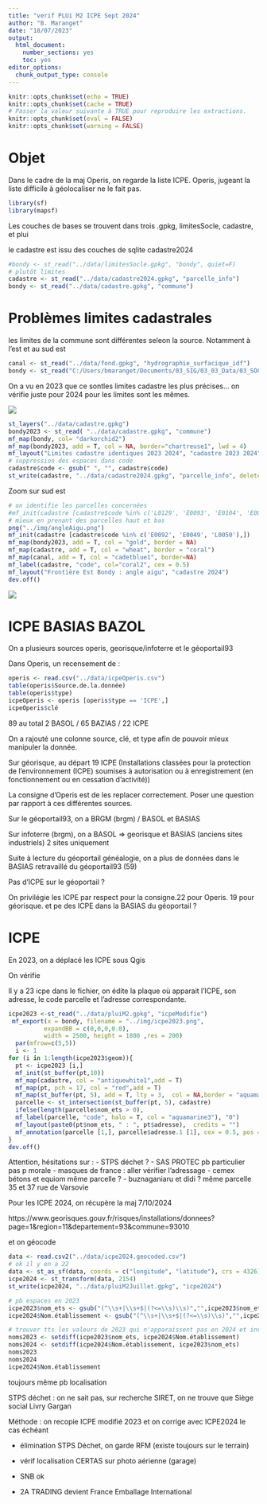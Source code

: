 ```yaml
---
title: "verif PLUi M2 ICPE Sept 2024"
author: "B. Maranget"
date: "18/07/2023"
output: 
  html_document: 
    number_sections: yes
    toc: yes
editor_options: 
  chunk_output_type: console
---
```



```r
knitr::opts_chunk$set(echo = TRUE)
knitr::opts_chunk$set(cache = TRUE)
# Passer la valeur suivante à TRUE pour reproduire les extractions.
knitr::opts_chunk$set(eval = FALSE)
knitr::opts_chunk$set(warning = FALSE)
```


# Objet

Dans le cadre de la maj Operis, on regarde la liste ICPE.
Operis, jugeant la liste difficile à géolocaliser ne le fait pas.

```r
library(sf)
library(mapsf)
```


Les couches de bases se trouvent dans trois .gpkg, limitesSocle, cadastre, et plui

le cadastre est issu des couches de sqlite cadastre2024

```r
#bondy <- st_read("../data/limitesSocle.gpkg", "bondy", quiet=F)
# plutôt limites
cadastre <- st_read("../data/cadastre2024.gpkg", "parcelle_info")
bondy <- st_read("../data/cadastre.gpkg", "commune")
```


# Problèmes limites cadastrales

les limites de la commune sont différentes seleon la source.
Notamment à l'est et au sud est

```r
canal <- st_read("../data/fond.gpkg", "hydrographie_surfacique_idf")
bondy <- st_read("C:/Users/bmaranget/Documents/03_SIG/03_03_Data/03_SOCLE/cadastre2024.sqlite", "geo_commune")
```


On a vu en 2023 que ce sontles limites cadastre les plus précises... on vérifie juste pour 2024 pour les limites sont les mêmes.


![](../img/limitesBondy.png)


```r
st_layers("../data/cadastre.gpkg")
bondy2023 <- st_read( "../data/cadastre.gpkg", "commune")
mf_map(bondy, col= "darkorchid2")
mf_map(bondy2023, add = T, col = NA, border="chartreuse1", lwd = 4)
mf_layout("Limites cadastre identiques 2023 2024", "cadastre 2023 2024")
# suppression des espaces dans code
cadastre$code <- gsub(" ", "", cadastre$code)
st_write(cadastre, "../data/cadastre2024.gpkg", "parcelle_info", delete_layer = T)
```

Zoom sur sud est


```r
# on identifie les parcelles concernées
#mf_init(cadastre [cadastre$code %in% c('L0129', 'E0093', 'E0104', 'E0057', 'E0092'),])
# mieux en prenant des parcelles haut et bas
png("../img/angleAigu.png")
mf_init(cadastre [cadastre$code %in% c('E0092', 'E0049', 'L0050'),])
mf_map(bondy2023, add = T, col = "gold", border = NA)
mf_map(cadastre, add = T, col = "wheat", border = "coral")
mf_map(canal, add = T, col = "cadetblue1", border=NA)
mf_label(cadastre, "code", col="coral2", cex = 0.5)
mf_layout("Frontière Est Bondy : angle aigu", "cadastre 2024")
dev.off()
```

![](../img/angleAigu.png)

# ICPE BASIAS BAZOL

On a plusieurs sources operis, georisque/infoterre et le géoportail93

Dans Operis, un recensement de :


```r
operis <- read.csv("../data/icpeOperis.csv")
table(operis$Source.de.la.donnée)
table(operis$type)
icpeOperis <- operis [operis$type == 'ICPE',]
icpeOperis$clé
```
89 au total
2 BASOL / 65 BAZIAS / 22 ICPE

On a rajouté une colonne source, clé, et type afin de pouvoir mieux manipuler
la donnée.


Sur géorisque, au départ 19 ICPE (Installations classées pour la protection de l'environnement (ICPE) soumises à autorisation ou à enregistrement (en fonctionnement ou en cessation d'activité))

La consigne d'Operis est de les replacer correctement. Poser une question par rapport à ces différentes sources.


Sur le géoportail93, on a BRGM (brgm) / BASOL et BASIAS

Sur infoterre (brgm), on a BASOL => georisque et BASIAS (anciens sites industriels) 2 sites uniquement

Suite à lecture du géoportail généalogie, on a plus de données dans le BASIAS retravaillé du géoportail93 (59)

Pas d'ICPE sur le géoportail ?

On privilégie les ICPE par respect pour la consigne.22 pour Operis. 19 pour géorisque. et pe des ICPE dans la BASIAS du géoportail ?


# ICPE

En 2023, on a déplacé les ICPE sous Qgis

On vérifie

Il y a 23 icpe dans le fichier, on édite la plaque où apparait l'ICPE, son adresse, le code parcelle 
et l'adresse correspondante.


```r
icpe2023 <-st_read("../data/pluiM2.gpkg", "icpeModifie")
 mf_export(x = bondy, filename = "../img/icpe2023.png", 
          expandBB = c(0,0,0,0.0),
          width = 2500, height = 1800 ,res = 200)
  par(mfrow=c(5,5))
  i <- 1
for (i in 1:length(icpe2023$geom)){
  pt <- icpe2023 [i,]
  mf_init(st_buffer(pt,10))
  mf_map(cadastre, col = "antiquewhite1",add = T)
  mf_map(pt, pch = 17, col = "red",add = T)
  mf_map(st_buffer(pt, 5), add = T, lty = 3,  col = NA,border = "aquamarine3")
  parcelle <- st_intersection(st_buffer(pt, 5), cadastre)
  ifelse(length(parcelle$nom_ets > 0),
  mf_label(parcelle, "code", halo = T, col = "aquamarine3"), "0")
  mf_layout(paste0(pt$nom_ets, " : ", pt$adresse),  credits = "")
  mf_annotation(parcelle [1,], parcelle$adresse.1 [1], cex = 0.5, pos = "topright" )
}
dev.off()
```



Attention, hésitations sur :
- STPS déchet ?
- SAS PROTEC pb particulier pas p morale
- masques de france : aller vérifier l'adressage
- cemex bétons et equiom même parcelle ?
- buznaganiaru et didi ? même parcelle 35 et 37 rue de Varsovie

Pour les ICPE 2024, on récupère la maj 7/10/2024

https://www.georisques.gouv.fr/risques/installations/donnees?page=1&region=11&departement=93&commune=93010

et on géocode

```r
data <- read.csv2("../data/icpe2024.geocoded.csv")
# ok il y en a 22
data <- st_as_sf(data, coords = c("longitude", "latitude"), crs = 4326)
icpe2024 <- st_transform(data, 2154)
st_write(icpe2024, "../data/pluiM2Juillet.gpkg", "icpe2024")
```


```r
# pb espaces en 2023
icpe2023$nom_ets <- gsub("(^\\s+|\\s+$|(?<=\\s)\\s)","",icpe2023$nom_ets, perl=T)
icpe2024$Nom.établissement <- gsub("(^\\s+|\\s+$|(?<=\\s)\\s)","",icpe2024$Nom.établissement, perl=T)

# trouver tts les valeurs de 2023 qui n'apparaissent pas en 2024 et inversement
noms2023 <- setdiff(icpe2023$nom_ets, icpe2024$Nom.établissement)
noms2024 <- setdiff(icpe2024$Nom.établissement, icpe2023$nom_ets)
noms2023
noms2024
icpe2024$Nom.établissement
```

toujours même pb localisation

STPS déchet : on ne sait pas, sur recherche SIRET, on ne trouve que Siège social Livry Gargan

Méthode : on recopie ICPE modifié 2023 et on corrige avec ICPE2024 le cas échéant


- élimination STPS Déchet, on garde RFM (existe toujours sur le terrain)

- vérif localisation CERTAS sur photo aérienne (garage)

- SNB ok

- 2A TRADING devient France Emballage International




